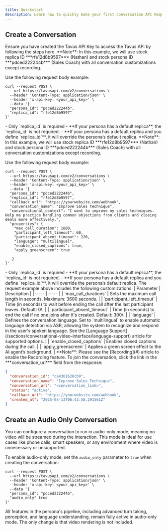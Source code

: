 ```yaml
---
title: Quickstart
description: Learn how to quickly make your first Conversation API Request using a stock persona and replica.
---
```


## Create a Conversation
<Steps>
<Step title="Step 1: Get an API Key" titleSize="h3">
Ensure you have created the Tavus API Key to access the Tavus API by following the steps here.
</Step>
<Step title="Step 2: Make your First Conversation" titleSize="h3">
<Tabs>
<Tab title="Required Parameters Only">
<Note>
**Note**: In this example, we will use stock replica ID ***rfe12d8b9597*** (Nathan) and stock persona ID ***pdced222244b*** (Sales Coach) with all conversation customizations except recording.
</Note>

Use the following request body example:
```shell cURL
curl --request POST \
  --url https://tavusapi.com/v2/conversations \
  --header 'Content-Type: application/json' \
  --header 'x-api-key: <your_api_key>' \
  --data '{
  "persona_id": "pdced222244b",
  "replica_id": "rfe12d8b9597"
}'

```
<Warning>
- Only `replica_id` is required
- **If your persona has a default replica**, the `replica_id` is not required.
- **If your persona has a default replica and you define `replica_id`**, it will override the persona’s default replica.
</Warning>
</Tab>
<Tab title="Full Customizations">
<Note>
**Note**: In this example, we will use stock replica ID ***rfe12d8b9597*** (Nathan) and stock persona ID ***pdced222244b*** (Sales Coach) with all conversation customizations except recording.
</Note>

Use the following request body example:
```shell cURL
curl --request POST \
  --url https://tavusapi.com/v2/conversations \
  --header 'Content-Type: application/json' \
  --header 'x-api-key: <your_api_key>' \
  --data '{
  "persona_id": "pdced222244b",
  "replica_id": "rfe12d8b9597",
  "callback_url": "https://yourwebsite.com/webhook",
  "conversation_name": "Improve Sales Technique",
  "conversational_context": "I want to improve my sales techniques. Help me practice handling common objections from clients and closing deals more effectively.",
  "properties": {
    "max_call_duration": 1800,
    "participant_left_timeout": 60,
    "participant_absent_timeout": 120,
    "language": "multilingual",
    "enable_closed_captions": true,
    "apply_greenscreen": true

   }
}'

```
<Warning>
- Only `replica_id` is required
- **If your persona has a default replica**, the `replica_id` is not required.
- **If your persona has a default replica and you define `replica_id`**, it will override the persona’s default replica.
</Warning>
The request example above includes the following customizations:
| Parameter | Description |
| :---- | :---- |
| `max_call_durations` | Sets the maximum call length in seconds. Maximum: 3600 seconds. |
| `participant_left_timeout` | Time (in seconds) to wait before ending the call after the last participant leaves. Default: 0\. |
| `participant_absent_timeout` | Time (in seconds) to end the call if no one joins after it's created. Default: 300\. |
| `language` | Defines the conversation language. Set to `multilingual` to enable automatic language detection via ASR, allowing the system to recognize and respond in the user's spoken language. See the [Language Support](/sections/conversational-video-interface/language-support) article for supported options. |
| `enable_closed_captions` | Enables closed captions during the call. |
| `apply_greenscreen` | Applies a green screen effect to the AI agent’s background. |

<Note>
**Note**: Please see the [Recording](#) article to enable the Recording feature.
</Note>
</Tab>
</Tabs>
</Step>
<Step title="Step 3: Join the Conversation" titleSize="h3">
To join the conversation, click the link in the ***conversation_url*** field from the response:

```json
{
  "conversation_id": "ca4301628cb9",
  "conversation_name": "Improve Sales Technique",
  "conversation_url": "<conversation_link>",
  "status": "active",
  "callback_url": "https://yourwebsite.com/webhook",
  "created_at": "2025-05-13T06:42:58.291561Z"
}
```
</Step>
</Steps>


## Create an Audio Only Conversation
You can configure a conversation to run in audio-only mode, meaning no video will be streamed during the interaction. This mode is ideal for use cases like phone calls, smart speakers, or any environment where video is unnecessary or unsupported.

To enable audio-only mode, set the `audio_only` parameter to `true` when creating the conversation:
```shell cURL
curl --request POST \
  --url https://tavusapi.com/v2/conversations \
  --header 'Content-Type: application/json' \
  --header 'x-api-key: <your_api_key>' \
  --data '{
  "persona_id": "pdced222244b",
  "audio_only" true
}'

```
<Note>
All features in the persona's pipeline, including advanced turn taking, perception, and language understanding, remain fully active in audio-only mode. The only change is that video rendering is not included.
</Note>